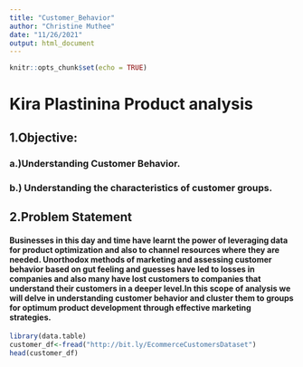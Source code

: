 ```yaml
---
title: "Customer_Behavior"
author: "Christine Muthee"
date: "11/26/2021"
output: html_document
---
```


```r
knitr::opts_chunk$set(echo = TRUE)
```
# Kira Plastinina Product analysis

## 1.Objective: 

### a.)Understanding Customer Behavior.
### b.) Understanding the characteristics of customer groups.

## 2.Problem Statement

#### Businesses in this day and time have learnt the power of leveraging data for product optimization and also to channel resources where they are needed. Unorthodox methods of marketing and assessing customer behavior based on gut feeling and guesses have led to losses in companies and also many have lost customers to companies that understand their customers in a deeper level.In this scope of analysis we will delve in understanding customer behavior and cluster them to groups for optimum product development through effective marketing strategies.

```r
library(data.table)
customer_df<-fread("http://bit.ly/EcommerceCustomersDataset")
head(customer_df)
```


